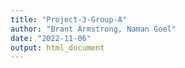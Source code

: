 ```yaml
---
title: "Project-3-Group-A"
author: "Brant Armstrong, Naman Goel"
date: "2022-11-06"
output: html_document
---
```


